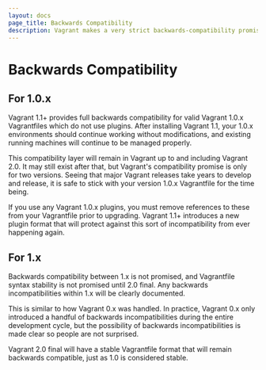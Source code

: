 ```yaml
---
layout: docs
page_title: Backwards Compatibility
description: Vagrant makes a very strict backwards-compatibility promise.
---
```


# Backwards Compatibility

## For 1.0.x

Vagrant 1.1+ provides full backwards compatibility for valid Vagrant 1.0.x Vagrantfiles which do not use plugins. After installing Vagrant 1.1, your 1.0.x environments should continue working without modifications, and existing running machines will continue to be managed properly.

This compatibility layer will remain in Vagrant up to and including Vagrant 2.0. It may still exist after that, but Vagrant's compatibility promise is only for two versions. Seeing that major Vagrant releases take years to develop and release, it is safe to stick with your version 1.0.x Vagrantfile for the time being.

If you use any Vagrant 1.0.x plugins, you must remove references to these from your Vagrantfile prior to upgrading. Vagrant 1.1+ introduces a new plugin format that will protect against this sort of incompatibility from ever happening again.

## For 1.x

Backwards compatibility between 1.x is not promised, and Vagrantfile syntax stability is not promised until 2.0 final. Any backwards incompatibilities within 1.x will be clearly documented.

This is similar to how Vagrant 0.x was handled. In practice, Vagrant 0.x only introduced a handful of backwards incompatibilities during the entire development cycle, but the possibility of backwards incompatibilities is made clear so people are not surprised.

Vagrant 2.0 final will have a stable Vagrantfile format that will remain backwards compatible, just as 1.0 is considered stable.
